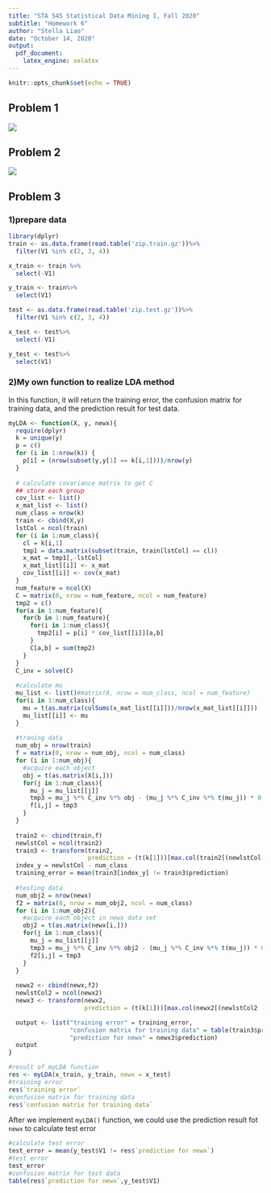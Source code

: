 ```yaml
---
title: "STA 545 Statistical Data Mining I, Fall 2020"
subtitle: "Homework 6"
author: "Stella Liao"
date: "October 14, 2020"
output:
  pdf_document: 
    latex_engine: xelatex
---
```


```r
knitr::opts_chunk$set(echo = TRUE)
```

## Problem 1
![](/Users/stella_liao/Nutstore\ Files/data\ mining/homework/homework6/question1.jpg)

## Problem 2
![](/Users/stella_liao/Nutstore\ Files/data\ mining/homework/homework6/question2.jpg)

## Problem 3
### 1)prepare data
```r
library(dplyr)
train <- as.data.frame(read.table('zip.train.gz'))%>%
  filter(V1 %in% c(2, 3, 4))

x_train <- train %>%
  select(-V1)

y_train <- train%>%
  select(V1)

test <- as.data.frame(read.table('zip.test.gz'))%>%
  filter(V1 %in% c(2, 3, 4))

x_test <- test%>%
  select(-V1)

y_test <- test%>%
  select(V1)
```

### 2)My own function to realize LDA method

In this function, it will return the training error, the confusion matrix for training data, and the prediction result for test data.

```r
myLDA <- function(X, y, newx){
  require(dplyr)
  k = unique(y)
  p = c()
  for (i in 1:nrow(k)) {
    p[i] = (nrow(subset(y,y[1] == k[i,1])))/nrow(y)
  }
  
  # calculate covariance matrix to get C
  ## store each group
  cov_list <- list()
  x_mat_list <- list()
  num_class = nrow(k)
  train <- cbind(X,y)
  lstCol = ncol(train)
  for (i in 1:num_class){
    cl = k[i,1]
    tmp1 = data.matrix(subset(train, train[lstCol] == cl))
    x_mat = tmp1[,-lstCol]
    x_mat_list[[i]] <- x_mat 
    cov_list[[i]] <- cov(x_mat)
  }
  num_feature = ncol(X)
  C = matrix(0, nrow = num_feature, ncol = num_feature) 
  tmp2 = c()
  for(a in 1:num_feature){
    for(b in 1:num_feature){
      for(i in 1:num_class){
        tmp2[i] = p[i] * cov_list[[i]][a,b]
      }
      C[a,b] = sum(tmp2)
    }
  }
  C_inv = solve(C)
  
  #calculate mu
  mu_list <- list()#matrix(0, nrow = num_class, ncol = num_feature)
  for(i in 1:num_class){
    mu = t(as.matrix(colSums(x_mat_list[[i]]))/nrow(x_mat_list[[i]]))
    mu_list[[i]] <- mu
  }
  
  #traning data
  num_obj = nrow(train)
  f = matrix(0, nrow = num_obj, ncol = num_class)
  for (i in 1:num_obj){
    #acquire each object
    obj = t(as.matrix(X[i,]))
    for(j in 1:num_class){
      mu_j = mu_list[[j]]
      tmp3 = mu_j %*% C_inv %*% obj - (mu_j %*% C_inv %*% t(mu_j)) * 0.5 + log(p[j])
      f[i,j] = tmp3
    }
  }
  
  train2 <- cbind(train,f)
  newlstCol = ncol(train2) 
  train3 <- transform(train2, 
                      prediction = (t(k[1]))[max.col(train2[(newlstCol-num_class+1):newlstCol])])  
  index_y = newlstCol - num_class
  training_error = mean(train3[index_y] != train3$prediction)
  
  #testing data
  num_obj2 = nrow(newx)
  f2 = matrix(0, nrow = num_obj2, ncol = num_class)
  for (i in 1:num_obj2){
    #acquire each object in newx data set
    obj2 = t(as.matrix(newx[i,]))
    for(j in 1:num_class){
      mu_j = mu_list[[j]]
      tmp3 = mu_j %*% C_inv %*% obj2 - (mu_j %*% C_inv %*% t(mu_j)) * 0.5 + log(p[j])
      f2[i,j] = tmp3
    }
  }
  
  newx2 <- cbind(newx,f2)
  newlstCol2 = ncol(newx2) 
  newx3 <- transform(newx2, 
                     prediction = (t(k[1]))[max.col(newx2[(newlstCol2 - num_class + 1):newlstCol2])]) 

  output <- list("training error" = training_error, 
                 "confusion matrix for training data" = table(train3$prediction,train3[,index_y]),
                 "prediction for newx" = newx3$prediction)
  output
}

#result of myLDA function
res <- myLDA(x_train, y_train, newx = x_test)
#training error
res$`training error`
#confusion matrix for training data
res$`confusion matrix for training data`

```
After we implement `myLDA()` function, we could use the prediction result fot `newx` to calculate test error
```r
#calculate test error
test_error = mean(y_test$V1 != res$`prediction for newx`)
#test error
test_error
#confusion matrix for test data
table(res$`prediction for newx`,y_test$V1)
```
